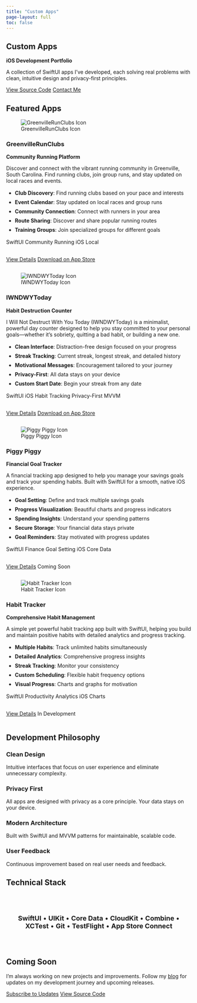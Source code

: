 ```yaml
---
title: "Custom Apps"
page-layout: full
toc: false
---
```


::: {.hero}
::: {.hero-content}
# Custom Apps
**iOS Development Portfolio**

A collection of SwiftUI apps I've developed, each solving real problems with clean, intuitive design and privacy-first principles.

[View Source Code](https://github.com/mtgingrass){.btn .btn-primary} [Contact Me](mailto:mg@markgingrass.com){.btn .btn-secondary}
:::
:::

::: {.container}
## Featured Apps

::: {.app-showcase}
::: {.app-card}
![GreenvilleRunClubs Icon](greenville-run-clubs/images/01.webp){.app-icon}

### GreenvilleRunClubs
**Community Running Platform**

Discover and connect with the vibrant running community in Greenville, South Carolina. Find running clubs, join group runs, and stay updated on local races and events.

::: {.app-features}
- **Club Discovery**: Find running clubs based on your pace and interests
- **Event Calendar**: Stay updated on local races and group runs
- **Community Connection**: Connect with runners in your area
- **Route Sharing**: Discover and share popular running routes
- **Training Groups**: Join specialized groups for different goals
:::

::: {.app-tags}
[SwiftUI]{.app-tag}
[Community]{.app-tag}
[Running]{.app-tag}
[iOS]{.app-tag}
[Local]{.app-tag}
:::

::: {.app-actions}
[View Details](greenville-run-clubs/){.btn .btn-primary}
[Download on App Store](https://apps.apple.com/us/app/greenvillerunclubs/id6749022264){.btn .btn-accent}
:::
:::

::: {.app-card}
![IWNDWYToday Icon](iwndwytoday/images/IWNDWY_icon.png){.app-icon}

### IWNDWYToday
**Habit Destruction Counter**

I Will Not Destruct With You Today (IWNDWYToday) is a minimalist, powerful day counter designed to help you stay committed to your personal goals—whether it's sobriety, quitting a bad habit, or building a new one.

::: {.app-features}
- **Clean Interface**: Distraction-free design focused on your progress
- **Streak Tracking**: Current streak, longest streak, and detailed history
- **Motivational Messages**: Encouragement tailored to your journey
- **Privacy-First**: All data stays on your device
- **Custom Start Date**: Begin your streak from any date
:::

::: {.app-tags}
[SwiftUI]{.app-tag}
[iOS]{.app-tag}
[Habit Tracking]{.app-tag}
[Privacy-First]{.app-tag}
[MVVM]{.app-tag}
:::

::: {.app-actions}
[View Details](iwndwytoday/){.btn .btn-primary}
[Download on App Store](https://apps.apple.com/us/app/iwndwytoday/id6747836739){.btn .btn-accent}
:::
:::

::: {.app-card}
![Piggy Piggy Icon](piggy-piggy/images/piggy-piggy1.webp){.app-icon}

### Piggy Piggy
**Financial Goal Tracker**

A financial tracking app designed to help you manage your savings goals and track your spending habits. Built with SwiftUI for a smooth, native iOS experience.

::: {.app-features}
- **Goal Setting**: Define and track multiple savings goals
- **Progress Visualization**: Beautiful charts and progress indicators
- **Spending Insights**: Understand your spending patterns
- **Secure Storage**: Your financial data stays private
- **Goal Reminders**: Stay motivated with progress updates
:::

::: {.app-tags}
[SwiftUI]{.app-tag}
[Finance]{.app-tag}
[Goal Setting]{.app-tag}
[iOS]{.app-tag}
[Core Data]{.app-tag}
:::

::: {.app-actions}
[View Details](piggy-piggy/){.btn .btn-primary}
[Coming Soon]{.btn .btn-secondary}
:::
:::

::: {.app-card}
![Habit Tracker Icon](../posts/2025-05-14-simple-habit-tracker-app/images/clipboard-3299487040.png){.app-icon}

### Habit Tracker
**Comprehensive Habit Management**

A simple yet powerful habit tracking app built with SwiftUI, helping you build and maintain positive habits with detailed analytics and progress tracking.

::: {.app-features}
- **Multiple Habits**: Track unlimited habits simultaneously
- **Detailed Analytics**: Comprehensive progress insights
- **Streak Tracking**: Monitor your consistency
- **Custom Scheduling**: Flexible habit frequency options
- **Visual Progress**: Charts and graphs for motivation
:::

::: {.app-tags}
[SwiftUI]{.app-tag}
[Productivity]{.app-tag}
[Analytics]{.app-tag}
[iOS]{.app-tag}
[Charts]{.app-tag}
:::

::: {.app-actions}
[View Details](habit-tracker/){.btn .btn-primary}
[In Development]{.btn .btn-secondary}
:::
:::
:::

## Development Philosophy

<div class="row mt-12">
<div class="col-md-3">

### Clean Design
Intuitive interfaces that focus on user experience and eliminate unnecessary complexity.

</div>
<div class="col-md-3">

### Privacy First
All apps are designed with privacy as a core principle. Your data stays on your device.

</div>
<div class="col-md-3">

### Modern Architecture
Built with SwiftUI and MVVM patterns for maintainable, scalable code.

</div>
<div class="col-md-3">

### User Feedback
Continuous improvement based on real user needs and feedback.

</div>
</div>

## Technical Stack

::: {.tech-stack}
**SwiftUI** • **UIKit** • **Core Data** • **CloudKit** • **Combine** • **XCTest** • **Git** • **TestFlight** • **App Store Connect**
:::

## Coming Soon

I'm always working on new projects and improvements. Follow my [blog](/posts.html) for updates on my development journey and upcoming releases.

[Subscribe to Updates](/posts.xml){.btn .btn-primary} [View Source Code](https://github.com/mtgingrass){.btn .btn-secondary}

:::

<style>
.app-features {
  margin: 1rem 0;
}

.app-features li {
  margin: 0.5rem 0;
  color: var(--text-secondary);
}

.app-features strong {
  color: var(--text-primary);
}

.app-actions {
  display: flex;
  gap: 0.5rem;
  margin-top: 1rem;
  flex-wrap: wrap;
}

.app-actions .btn {
  flex: 1;
  min-width: 120px;
}

.tech-stack {
  background: var(--bg-secondary);
  padding: 1.5rem;
  border-radius: 0.75rem;
  text-align: center;
  font-size: 1.125rem;
  font-weight: 500;
  color: var(--text-primary);
  margin: 2rem 0;
  border: 1px solid var(--border-color);
}

@media (max-width: 768px) {
  .app-actions {
    flex-direction: column;
  }
  
  .app-actions .btn {
    width: 100%;
  }
}
</style>

<script>
document.addEventListener('DOMContentLoaded', function() {
  // Add scroll animations
  const observerOptions = {
    threshold: 0.1,
    rootMargin: '0px 0px -50px 0px'
  };
  
  const observer = new IntersectionObserver(function(entries) {
    entries.forEach((entry, index) => {
      if (entry.isIntersecting) {
        setTimeout(() => {
          entry.target.classList.add('animate-fadeInUp');
        }, index * 200);
      }
    });
  }, observerOptions);
  
  // Observe all app cards
  document.querySelectorAll('.app-card, .col-md-3').forEach(el => {
    observer.observe(el);
  });
  
  // Add enhanced hover effects for app cards
  document.querySelectorAll('.app-card').forEach(card => {
    card.addEventListener('mouseenter', function() {
      this.style.transform = 'translateY(-12px) scale(1.02)';
    });
    
    card.addEventListener('mouseleave', function() {
      this.style.transform = 'translateY(0) scale(1)';
    });
  });
});
</script> 
